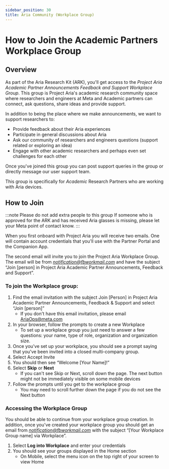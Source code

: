 ```yaml
---
sidebar_position: 30
title: Aria Community (Workplace Group)
---
```

# How to Join the Academic Partners Workplace Group

## Overview

As part of the Aria Research Kit (ARK), you'll get access to the
_Project Aria Academic Partner Announcements Feedback and Support Workplace Group_.
This group is Project Aria's academic research community space where researchers and engineers at Meta and Academic partners can connect, ask questions, share ideas and provide support.

In addition to being the place where we make announcements, we want to support researchers to:

* Provide feedback about their Aria experiences
* Participate in general discussions about Aria
* Ask our community of researchers and engineers questions (support related or exploring an idea)
* Engage with other academic researchers and perhaps even set challenges for each other


Once you've joined this group you can post support queries in the group or directly message our user support team.

This group is specifically for *Academic* Research Partners who are working with Aria devices.

## How to Join

:::note Please do not add extra people to this group
If someone who is approved for the ARK and has received Aria glasses is missing, please let your Meta point of contact know.
:::

When you first onboard with Project Aria you will receive two emails. One will contain account credentials that you'll use with the Partner Portal and the Companion App.

The second email will invite you to join the Project Aria Workplace Group. The email will be from [_notification@fbworkmail.com_](mailto:notification@fbworkmail.com) and have the subject “Join [person] in Project Aria Academic Partner Announcements, Feedback and Support”.


### To join the Workplace group:

1. Find the email invitation with the subject Join [Person] in Project Aria Academic Partner Announcements, Feedback & Support and select “Join [person]”
    * If you don't have this email invitation, please email [AriaOps@meta.com](mailto:AriaOps@meta.com)
2. In your browser, follow the prompts to create a new Workplace
    * To set up a workplace group you just need to answer a few questions: your name, type of role, organization and organization size.
3. Once you've set up your workplace, you should see a prompt saying that you've been invited into a closed multi-company group.
4. Select Accept Invite
5. You should then see “Welcome [Your Name]!”
6. Select **Skip** or **Next**
    * If you can't see Skip or Next, scroll down the page. The next button might not be immediately visible on some mobile devices
7. Follow the prompts until you get to the workplace group
    * You may need to scroll further down the page if you do not see the Next button


### Accessing the Workplace Group

You should be able to continue from your workplace group creation. In addition, once you've created your workplace group you should get an email from
[_notification@fbworkmail.com_](mailto:notification@fbworkmail.com) with the subject “[Your Workplace Group name] via Workplace”.

1. Select **Log into Workplace** and enter your credentials
2. You should see your groups displayed in the Home section
    * On Mobile, select the menu icon on the top right of your screen to view Home
